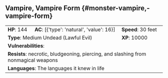 ## Vampire, Vampire Form {#monster-vampire,-vampire-form}

```{=html}
<table class="table table-striped">
    <tbody>
        <tr>                    
            <td><b>HP</b>: 144</td>
            <td><b>AC</b>: [{'type': 'natural', 'value': 16}]</td>
            <td><b>Speed</b>: 30 feet</td>
        </tr>
        <tr>
            <td colspan="2"><b>Type</b>: Medium Undead (Lawful Evil)</td>
            <td><b>XP</b>: 10000</td>
        </tr>
        <tr>
            <td colspan="3"><b>Vulnerabilities</b>: </td>
        </tr>
        <tr>
            <td colspan="3"><b>Resists</b>: necrotic, bludgeoning, piercing, and slashing from nonmagical weapons</td>
        </tr>
        <tr>
            <td colspan="3"><b>Languages</b>: The languages it knew in life</td>
        </tr>
    </tbody>
</table>
```